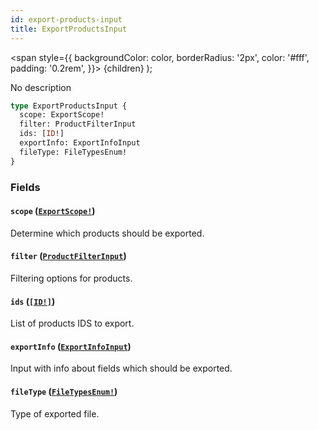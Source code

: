 ```yaml
---
id: export-products-input
title: ExportProductsInput
---
```


<span
style={{
      backgroundColor: color,
      borderRadius: '2px',
      color: '#fff',
      padding: '0.2rem',
    }}>
{children}
</span>
);

No description

```graphql
type ExportProductsInput {
  scope: ExportScope!
  filter: ProductFilterInput
  ids: [ID!]
  exportInfo: ExportInfoInput
  fileType: FileTypesEnum!
}
```

### Fields

#### `scope` ([`ExportScope!`](/api-reference/enums/export-scope.mdx))

Determine which products should be exported.

#### `filter` ([`ProductFilterInput`](/api-reference/inputs/product-filter-input.mdx))

Filtering options for products.

#### `ids` ([`[ID!]`](/api-reference/scalars/id.mdx))

List of products IDS to export.

#### `exportInfo` ([`ExportInfoInput`](/api-reference/inputs/export-info-input.mdx))

Input with info about fields which should be exported.

#### `fileType` ([`FileTypesEnum!`](/api-reference/enums/file-types-enum.mdx))

Type of exported file.
